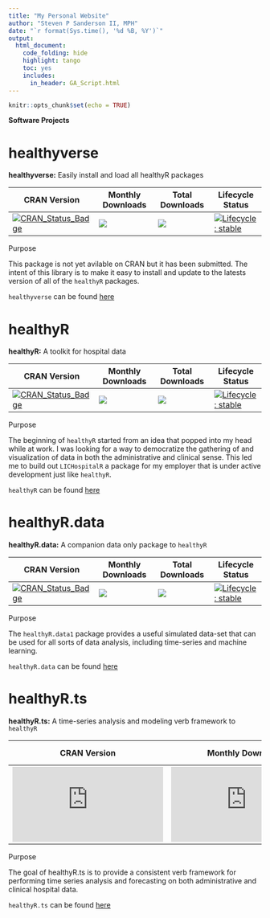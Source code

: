 ```yaml
---
title: "My Personal Website"
author: "Steven P Sanderson II, MPH"
date: "`r format(Sys.time(), '%d %B, %Y')`"
output:
  html_document:
    code_folding: hide
    highlight: tango
    toc: yes
    includes:
      in_header: GA_Script.html
---
```


```r
knitr::opts_chunk$set(echo = TRUE)
```

__Software Projects__

# healthyverse

__healthyverse:__ Easily install and load all healthyR packages

CRAN Version | Monthly Downloads | Total Downloads | Lifecycle Status
-------------|-------------------|-----------------|-----------------
[![CRAN_Status_Badge](http://www.r-pkg.org/badges/version/healthyverse)](https://cran.r-project.org/package=healthyverse) | ![](https://cranlogs.r-pkg.org/badges/healthyverse) | ![](https://cranlogs.r-pkg.org/badges/grand-total/healthyverse) | [![Lifecycle: stable](https://img.shields.io/badge/lifecycle-stable-brightgreen.svg)](https://lifecycle.r-lib.org/articles/stages.html##stable)

Purpose

This package is not yet avilable on CRAN but it has been submitted. The intent of this library
is to make it easy to install and update to the latests version of all of the `healthyR` packages.

`healthyverse` can be found [here](https://www.spsanderson.com/healthyverse)


# healthyR

__healthyR:__ A toolkit for hospital data

CRAN Version | Monthly Downloads | Total Downloads | Lifecycle Status
-------------|-------------------|-----------------|-----------------
[![CRAN_Status_Badge](http://www.r-pkg.org/badges/version/healthyR)](https://cran.r-project.org/package=healthyR) | ![](https://cranlogs.r-pkg.org/badges/healthyR) | ![](https://cranlogs.r-pkg.org/badges/grand-total/healthyR) | [![Lifecycle: stable](https://img.shields.io/badge/lifecycle-stable-brightgreen.svg)](https://lifecycle.r-lib.org/articles/stages.html##stable)

Purpose

The beginning of `healthyR` started from an idea that popped into my head while
at work. I was looking for a way to democratize the gathering of and visualization 
of data in both the administrative and clinical sense. This led me to build out
`LICHospitalR` a package for my employer that is under active development just like 
`healthyR`. 

`healthyR` can be found [here](https://www.spsanderson.com/healthyR)


# healthyR.data

__healthyR.data:__ A companion data only package to `healthyR`

CRAN Version | Monthly Downloads | Total Downloads | Lifecycle Status
-------------|-------------------|-----------------|-----------------
[![CRAN_Status_Badge](http://www.r-pkg.org/badges/version/healthyR.data)](https://cran.r-project.org/package=healthyR.data) | ![](https://cranlogs.r-pkg.org/badges/healthyR.data) | ![](https://cranlogs.r-pkg.org/badges/grand-total/healthyR.data) | [![Lifecycle: stable](https://img.shields.io/badge/lifecycle-stable-brightgreen.svg)](https://lifecycle.r-lib.org/articles/stages.html##stable)

Purpose

The `healthyR.data1` package provides a useful simulated data-set that can be used for all sorts
of data analysis, including time-series and machine learning.

`healthyR.data` can be found [here](https://www.spsanderson.com/healthyR.data)


# healthyR.ts

__healthyR.ts:__ A time-series analysis and modeling verb framework to `healthyR`

CRAN Version | Monthly Downloads | Total Downloads | Lifecycle Status
-------------|-------------------|-----------------|-----------------
[![CRAN_Status_Badge](http://www.r-pkg.org/badges/version/healthyR.ts)](https://cran.r-project.org/package=healthyR.ts) | ![](https://cranlogs.r-pkg.org/badges/healthyR.ts) | ![](https://cranlogs.r-pkg.org/badges/grand-total/healthyR.ts) | [![Lifecycle: stable](https://img.shields.io/badge/lifecycle-stable-brightgreen.svg)](https://lifecycle.r-lib.org/articles/stages.html##stable)

Purpose

The goal of healthyR.ts is to provide a consistent verb framework for performing time series analysis and forecasting on both administrative and clinical hospital data.

`healthyR.ts` can be found [here](https://www.spsanderson.com/healthyR.ts)